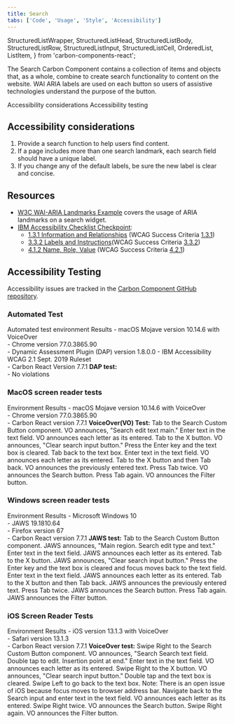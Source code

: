 ```yaml
---
title: Search
tabs: ['Code', 'Usage', 'Style', 'Accessibility']
---
```


  StructuredListWrapper,
  StructuredListHead,
  StructuredListBody,
  StructuredListRow,
  StructuredListInput,
  StructuredListCell,
  OrderedList,
  ListItem,
} from 'carbon-components-react';

<PageDescription>

The Search Carbon Component contains a collection of items and objects that,
as a whole, combine to create search functionality to content on the website.
WAI ARIA labels are used on each button so users of assistive technologies
understand the purpose of the button.

</PageDescription>

<AnchorLinks>
  <AnchorLink>Accessibility considerations</AnchorLink>
  <AnchorLink>Accessibility testing</AnchorLink>
</AnchorLinks>

## Accessibility considerations

1. Provide a search function to help users find content.
1. If a page includes more than one search landmark, each search field should have a unique label.
1. If you change any of the default labels, be sure the new label is clear and concise.

## Resources

- [W3C WAI-ARIA Landmarks Example](https://www.w3.org/TR/wai-aria-practices/examples/landmarks/search.html) covers the usage of ARIA landmarks on a search widget.
- [IBM Accessibility Checklist Checkpoint](https://www.ibm.com/able/guidelines/ci162/accessibility_checklist.html):
  - [1.3.1 Information and Relationships](https://www.ibm.com/able/guidelines/ci162/info_and_relationships.html) (WCAG Success Criteria [1.3.1](http://www.w3.org/TR/2016/NOTE-UNDERSTANDING-WCAG20-20161007/content-structure-separation-programmatic.html))
  - [3.3.2 Labels and Instructions](https://www.ibm.com/able/guidelines/ci162/labels_or_instructions.html)(WCAG Success Criteria [3.3.2](http://www.w3.org/TR/UNDERSTANDING-WCAG20/minimize-error-cues.html))
  - [4.1.2 Name, Role, Value](https://www.ibm.com/able/guidelines/ci162/name_role_value.html) (WCAG Success Criteria [4.2.1](https://www.w3.org/WAI/WCAG21/Understanding/name-role-value))

## Accessibility Testing

Accessibility issues are tracked in the [Carbon Component GitHub repository](https://github.com/carbon-design-system/carbon/milestone/57).

### Automated Test

<Row>
  <Column noGutterSm>
    <StructuredListWrapper>
      <StructuredListHead>
        <StructuredListRow head>
          <StructuredListCell head>
            Automated test environment
          </StructuredListCell>
          <StructuredListCell head>Results</StructuredListCell>
        </StructuredListRow>
      </StructuredListHead>
      <StructuredListBody>
        <StructuredListRow>
          <StructuredListCell>
            - macOS Mojave version 10.14.6 with VoiceOver
            <br />
            - Chrome version 77.0.3865.90
            <br />
            - Dynamic Assessment Plugin (DAP) version 1.8.0.0 - IBM
            Accessibility WCAG 2.1 Sept. 2019 Ruleset
            <br />- Carbon React Version 7.7.1
          </StructuredListCell>
          <StructuredListCell>
            <strong>DAP test:</strong>
            <br />- No violations
          </StructuredListCell>
        </StructuredListRow>
      </StructuredListBody>
    </StructuredListWrapper>
  </Column>

</Row>

### MacOS screen reader tests

<Row>
  <Column>
    <StructuredListWrapper>
      <StructuredListHead>
        <StructuredListRow head>
          <StructuredListCell head>Environment </StructuredListCell>
          <StructuredListCell head>Results</StructuredListCell>
        </StructuredListRow>
      </StructuredListHead>
      <StructuredListBody>
        <StructuredListRow>
          <StructuredListCell>
            - macOS Mojave version 10.14.6 with VoiceOver
            <br />
            - Chrome version 77.0.3865.90
            <br />- Carbon React version 7.7.1
          </StructuredListCell>
          <StructuredListCell>
            <strong>VoiceOver(VO) Test:</strong>
            <OrderedList>
              <ListItem>
                Tab to the Search Custom Button component. VO announces, "Search
                edit text main."
              </ListItem>
              <ListItem>
                Enter text in the text field. VO announces each letter as its
                entered.
              </ListItem>
              <ListItem>
                Tab to the X button. VO announces, "Clear search input button."
              </ListItem>
              <ListItem>
                Press the Enter key and the text box is cleared.
              </ListItem>
              <ListItem>Tab back to the text box.</ListItem>
              <ListItem>
                Enter text in the text field. VO announces each letter as its
                entered.
              </ListItem>
              <ListItem>
                Tab to the X button and then Tab back. VO announces the
                previously entered text.
              </ListItem>
              <ListItem>
                Press Tab twice. VO announces the Search button.
              </ListItem>
              <ListItem>
                Press Tab again. VO announces the Filter button.
              </ListItem>
            </OrderedList>
          </StructuredListCell>
        </StructuredListRow>
      </StructuredListBody>
    </StructuredListWrapper>
  </Column>
</Row>

### Windows screen reader tests

<Row>
  <Column noGutterSm>
    <StructuredListWrapper>
      <StructuredListHead>
        <StructuredListRow head>
          <StructuredListCell head>Environment</StructuredListCell>
          <StructuredListCell head>Results</StructuredListCell>
        </StructuredListRow>
      </StructuredListHead>
      <StructuredListBody>
        <StructuredListRow>
          <StructuredListCell>
            - Microsoft Windows 10
            <br />
            - JAWS 19.1810.64
            <br />
            - Firefox version 67
            <br />- Carbon React version 7.7.1
          </StructuredListCell>
          <StructuredListCell>
            <strong>JAWS test:</strong>
            <OrderedList>
              <ListItem>
                Tab to the Search Custom Button component. JAWS announces, "Main
                region. Search edit type and text."
              </ListItem>
              <ListItem>
                Enter text in the text field. JAWS announces each letter as its
                entered.
              </ListItem>
              <ListItem>
                Tab to the X button. JAWS announces, "Clear search input
                button."
              </ListItem>
              <ListItem>
                Press the Enter key and the text box is cleared and focus moves
                back to the text field.
              </ListItem>
              <ListItem>
                Enter text in the text field. JAWS announces each letter as its
                entered.
              </ListItem>
              <ListItem>
                Tab to the X button and then Tab back. JAWS announces the
                previously entered text.
              </ListItem>
              <ListItem>
                Press Tab twice. JAWS announces the Search button.
              </ListItem>
              <ListItem>
                Press Tab again. JAWS announces the Filter button.
              </ListItem>
            </OrderedList>
          </StructuredListCell>
        </StructuredListRow>
      </StructuredListBody>
    </StructuredListWrapper>
  </Column>
</Row>

### iOS Screen Reader Tests

<Row>
  <Column noGutterSm>
    <StructuredListWrapper>
      <StructuredListRow head>
        <StructuredListCell head>Environment </StructuredListCell>
        <StructuredListCell head>Results</StructuredListCell>
      </StructuredListRow>
      <StructuredListBody>
        <StructuredListRow>
          <StructuredListCell>
            - iOS version 13.1.3 with VoiceOver
            <br />
            - Safari version 13.1.3
            <br />- Carbon React version 7.7.1
          </StructuredListCell>
          <StructuredListCell>
            <strong>VoiceOver test:</strong>
            <OrderedList>
              <ListItem>
                Swipe Right to the Search Custom Button component. VO announces,
                "Search Search text field. Double tap to edit. Insertion point
                at end."
              </ListItem>
              <ListItem>
                Enter text in the text field. VO announces each letter as its
                entered.
              </ListItem>
              <ListItem>
                Swipe Right to the X button. VO announces, "Clear search input
                button."
              </ListItem>
              <ListItem>Double tap and the text box is cleared.</ListItem>
              <ListItem>
                Swipe Left to go back to the text box. Note: There is an open
                issue of iOS because focus moves to browser address bar.
              </ListItem>
              <ListItem>
                Navigate back to the Search input and enter text in the text
                field. VO announces each letter as its entered.
              </ListItem>
              <ListItem>
                Swipe Right twice. VO announces the Search button.
              </ListItem>
              <ListItem>
                Swipe Right again. VO announces the Filter button.
              </ListItem>
            </OrderedList>
          </StructuredListCell>
        </StructuredListRow>
      </StructuredListBody>
    </StructuredListWrapper>
  </Column>
</Row>

